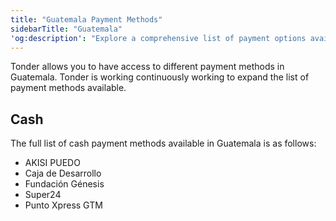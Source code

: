 ```yaml
---
title: "Guatemala Payment Methods"
sidebarTitle: "Guatemala"
'og:description': "Explore a comprehensive list of payment options available in Guatemala with Tonder, categorized by payment type."
---
```


Tonder allows you to have access to different payment methods in Guatemala. Tonder is working continuously working to expand the list of payment methods available. 

## Cash

The full list of cash payment methods available in Guatemala is as follows:

- AKISI PUEDO           
- Caja de Desarrollo    
- Fundación Génesis     
- Super24               
- Punto Xpress GTM     
